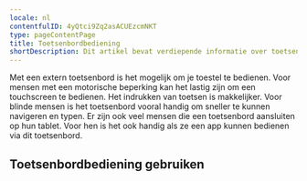 ```yaml
---
locale: nl
contentfulID: 4yQtci9Zq2asACUEzcmNKT
type: pageContentPage
title: Toetsenbordbediening
shortDescription: Dit artikel bevat verdiepende informatie over toetsenbordbediening op Android en iOS.
---
```


Met een extern toetsenbord is het mogelijk om je toestel te bedienen. Voor mensen met een motorische beperking kan het lastig zijn om een touchscreen te bedienen. Het indrukken van toetsen is makkelijker. Voor blinde mensen is het toetsenbord vooral handig om sneller te kunnen navigeren en typen. Er zijn ook veel mensen die een toetsenbord aansluiten op hun tablet. Voor hen is het ook handig als ze een app kunnen bedienen via dit toetsenbord.

## Toetsenbordbediening gebruiken

<LinkList title="List of keyboard access features" isHighlighted={true}>
  <LinkListItem url="https://appt.org/nl/docs/android/features/keyboard-access" title="Keyboard Access for Android" pageTitle="Keyboard Access for Android" shortDescription="This article provides in-depth information about using Keyboard Access to control your Android device with a keyboard." icon="/img/light/keyboard.svg" iconAlt="Keyboard Access icon"/>
  <LinkListItem url="https://appt.org/nl/docs/ios/features/keyboard-access" title="Keyboard access for iOS" pageTitle="Keyboard Access for iOS" shortDescription="This article provides in-depth information about using Keyboard Access to control your iOS device with a keyboard." icon="/img/light/keyboard.svg" iconAlt="Keyboard Access icon"/>
</LinkList>